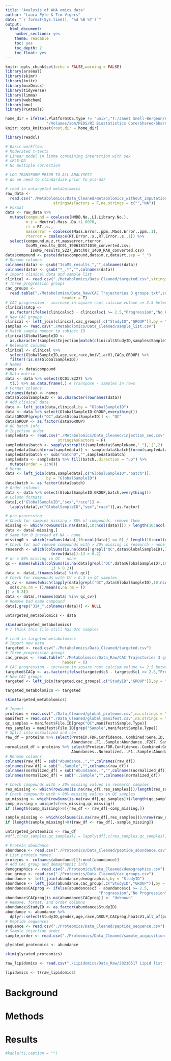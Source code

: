 ```yaml
---
title: "Analysis of AHA omics data"
author: "Laura Pyle & Tim Vigers"
date: "`r format(Sys.time(), '%d %B %Y')`"
output:
  html_document:
    number_sections: yes
    theme: readable
    toc: yes
    toc_depth: 2
    toc_float: yes
---
```


```r
knitr::opts_chunk$set(echo = FALSE,warning = FALSE)
library(arsenal)
library(skimr)
library(knitr)
library(mixOmics)
library(tidyverse)
library(limma)
library(webchem)
library(omu)
library(PCAtools)

home_dir = ifelse(.Platform$OS.type != "unix","T:/Janet Snell-Bergeon/AHA collaborative grant",
                  "/Volumes/som/PEDS/RI Biostatistics Core/Shared/Shared Projects/Laura/BDC/Projects/Janet Snell-Bergeon/AHA collaborative grant")
knitr::opts_knit$set(root.dir = home_dir)

library(readxl)

# Basic workflow:
# Moderated t-tests
# Linear model in limma containing interaction with sex
# sPLS-DA
# No multiple correction

# LOG TRANSFORM PRIOR TO ALL ANALYSES?
# do we need to standardize prior to pls-da?

```

```r
# read in untargeted metabolomics
raw_data <- 
  read.csv("./Metabolomics/Data_Cleaned/metabolomics_without_imputation.csv",
                     stringsAsFactors = F,na.strings = c("","NA"))
# Format
data <- raw_data %>% 
  mutate(compound = coalesce(HMDB.No.,LI.Library.No.),
         m.z = Neutral.Mass..Da.+1.0078,
         rt = RT..s.,
         masserror = coalesce(Mass.Error..ppm.,Mass.Error..ppm..1),
         rterror = coalesce(RT.Error..s.,RT.Error..s..1)) %>%
  select(compound,m.z,rt,masserror,rterror,
         IsoMS_results_QC01_190618171010_converted.csv:
           IsoMS_results_S227_Batch07_1400_RA8_converted.csv)
data$compound <- paste(data$compound,data$m.z,data$rt,sep = "_")
# Rename columns
colnames(data) <- gsub("IsoMS_results_","",colnames(data))
colnames(data) <- gsub("*_.*","",colnames(data))
# Import clinical data and sample list
clinical <- read.csv("./Metabolomics/Data_Cleaned/targeted.csv",stringsAsFactors = F)
# Three progression groups
cac_groups <- 
  read.table("./Metabolomics/Data_Raw/CAC Trajectories 3 groups.txt",sep = "\t",
                         header = T)
# CAC progression - increase in square root calcium volume >= 2.5 between baseline and visit 3
clinical$CACp <- 
  as.factor(ifelse(clinical$c3 - clinical$c1 >= 2.5,"Progression","No Progression"))
# New CAC groups
clinical <- left_join(clinical,cac_groups[,c("StudyID","GROUP")],by = "StudyID")
samples <- read.csv("./Metabolomics/Data_Cleaned/sample_list.csv")
# Match sample number to subject ID
clinical$GlobalSampleID <- 
  as.character(samples$Injection[match(clinical$StudyID,samples$SampleID)])
# Relevant columns
clinical <- clinical %>%
  select(GlobalSampleID,age,sex,race,bmiV1,acV1,CACp,GROUP) %>%
  filter(!is.na(GlobalSampleID))
# Names
names <- data$compound
# Data matrix
data <- data %>% select(QC01:S227) %>%
  t(.) %>% as.data.frame(.) # Transpose - samples in rows
# Format columns
colnames(data) <- names
data$GlobalSampleID <- as.character(rownames(data))
# Add clinical data
data <- left_join(data,clinical,by = "GlobalSampleID")
data <- data %>% select(GlobalSampleID:GROUP,everything())
data$GROUP[grepl("QC",data$GlobalSampleID)] <- "QC"
data$GROUP <- as.factor(data$GROUP)
# QC batch info
# Injection order
sampledata <- read.csv("./Metabolomics/Data_Cleaned/injection_seq.csv",
                       stringsAsFactors = F)
sampledata$batch <- sapply(strsplit(sampledata$SampleName,"_"),`[`,2)
sampledata$batch[nrow(sampledata)] <- sampledata$batch[(nrow(sampledata)-1)]
sampledata$batch <- sub("Batch0","",sampledata$batch)
sampledata <- sampledata %>% fill(batch,.direction = "up") %>%
  mutate(order = 1:n())
# Merge
data <- left_join(data,sampledata[,c("GlobalSampleID","batch")],
                  by = "GlobalSampleID")
data$batch <- as.factor(data$batch)
# Order columns
data <- data %>% select(GlobalSampleID:GROUP,batch,everything())
# Column formats
data[,c("GlobalSampleID","sex","race")] <- 
  lapply(data[,c("GlobalSampleID","sex","race")],as.factor) 

# pre-processing
# Check for samples missing > 80% of compounds, remove them
missing <- which(rowSums(is.na(data[,10:ncol(data)])) / length(10:ncol(data)) > 0.8)
data <- data[-missing,]
# Same for 0 instead of NA - none
missing0 <- which(rowSums(data[,10:ncol(data)] == 0) / length(10:ncol(data)) > 0.8)
# Check for and remove compounds with > 20% missing in research - none
research <- which(colSums(is.na(data[!grepl("QC",data$GlobalSampleID),])) / 
                    (nrow(data))-13 > 0.2)
# or > 80% missing in QC - none
qc <- names(which(colSums(is.na(data[grepl("QC",data$GlobalSampleID),10:ncol(data)])) / 
                    13 > 0.2))
data <- data[,!(names(data) %in% qc)]
# Check for compounds with CV > 0.3 in QC samples
qc_cv <- names(which(lapply(data[grepl("QC",data$GlobalSampleID),10:ncol(data)],function(x){
  sd(x,na.rm = T)/mean(x,na.rm = T)
}) > 0.3))
data <- data[,!(names(data) %in% qc_cv)]
# Remove bad name compound
data[,grep("314_",colnames(data))] <- NULL

untargeted_metabolomics <- data

skim(untargeted_metabolomics)
# I think this file still has Q/C samples

```

```r
# read in targeted metabolomics
# Import new data
targeted <- read.csv("./Metabolomics/Data_Cleaned/targeted.csv")
# Three progression groups
cac_groups <- read.table("./Metabolomics/Data_Raw/CAC Trajectories 3 groups.txt",sep = "\t",
                         header = T)
# CAC progression - increase in square root calcium volume >= 2.5 between baseline and visit 3
targeted$CACp <- as.factor(ifelse(targeted$c3 - targeted$c1 >= 2.5,"Progression","No Progression"))
# New CAC groups
targeted <- left_join(targeted,cac_groups[,c("StudyID","GROUP")],by = "StudyID")

targeted_metabolomics <- targeted

skim(targeted_metabolomics)
```

```r
# Import
proteins = read.csv("./Data_Cleaned/global_proteome.csv",na.strings = "")
manifest = read.csv("./Data_Cleaned/global_manifest.csv",na.strings = "")
qc_samples = manifest$File.ID[grep("QC",manifest$Sample.Type)]
res_samples = manifest$File.ID[grep("Sample",manifest$Sample.Type)]
# Split into normalized and raw
raw_df = proteins %>% select(Protein.FDR.Confidence..Combined:Gene.ID,
                             Abundance..F1..Sample:Abundance..F287..Sample)
normalized_df = proteins %>% select(Protein.FDR.Confidence..Combined:Gene.ID,
                             Abundances..Normalized...F1..Sample:Abundances..Normalized...F287..Sample)
# Rename columns
colnames(raw_df) = sub("Abundance..","",colnames(raw_df))
colnames(raw_df) = sub("..Sample","",colnames(raw_df))
colnames(normalized_df) = sub("Abundance..","",colnames(normalized_df))
colnames(normalized_df) = sub("..Sample","",colnames(normalized_df))

# Check compounds with > 20% missing values in research samples
res_missing <- which(rowSums(is.na(raw_df[,res_samples]))/length(res_samples) > 0.2)
# Check compounds with > 80% missing values in QC samples
qc_missing <- which(rowSums(is.na(raw_df[,qc_samples]))/length(qc_samples) > 0.8)
comp_missing = unique(c(res_missing,qc_missing))
if (length(comp_missing)>0){raw_df <- raw_df[-comp_missing,]}

sample_missing <- which(colSums(is.na(raw_df[,res_samples]))/nrow(raw_df) > 0.8)
if (length(sample_missing)>0){raw_df <- raw_df[,-sample_missing]}

untargeted_proteomics <- raw_df
#df[,c(res_samples,qc_samples)] = lapply(df[,c(res_samples,qc_samples)], log)
```

```r
# Protein abundance
abundance <- read.csv("./Proteomics/Data_Cleaned/peptide_abundance.csv")
# List protein names
proteins <- colnames(abundance)[3:ncol(abundance)]
# Add CAC group and demographic info 
demographics <- read.csv("./Proteomics/Data_Cleaned/demographics.csv")
cac_group <- read.csv("./Proteomics/Data_Cleaned/cac_groups.csv")
abundance <- left_join(abundance,demographics,by = "StudyID")
abundance <- left_join(abundance,cac_group[,c("StudyID","GROUP")],by = "StudyID")
abundance$CACprog <- ifelse(abundance$c3 - abundance$c1 >= 2.5,
                                         "Progression","No Progression")
abundance$CACprog[is.na(abundance$CACprog)] <- "Unknown"
# Remove, format, and order columns
abundance$StudyID <- as.factor(abundance$StudyID)
abundance <- abundance %>% 
  dplyr::select(StudyID,gender,age,race,GROUP,CACprog,hba1cV1,all_of(proteins))
# Peptide sequences
sequence <- read.csv("./Proteomics/Data_Cleaned/peptide_sequence.csv")
# Sample injection order
sample_order <- read.csv("./Proteomics/Data_Cleaned/sample_acquisition.csv")

glycated_proteomics <- abundance

skim(glycated_proteomics)
```

```r
raw_lipidomics <- read.csv("./Lipidomics/Data_Raw/20210517 Lipid list (ANA-239) by Skyline_Final.csv")

lipidomics <- t(raw_lipidomics)
```

# Background

# Methods

# Results

```r
#kable(t1,caption = "")
```
<br>
